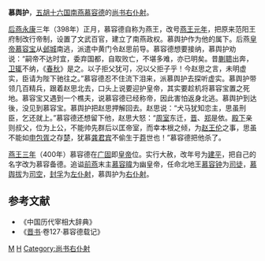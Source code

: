 '''慕舆护'''，[[五胡十六国|五胡十六国]][[南燕_(十六國)|南燕]][[慕容德|慕容德]]的[[尚书右仆射|尚书右仆射]]。

[[后燕|后燕]][[永康_(后燕)|永康]]三年（398年）正月，慕容德自称为燕王，改号[[燕平|燕王元年]]，把原来范阳王府制改行帝制，设置了文武百官，建立了南燕政权。慕舆护作为他的属下。后燕[[皇帝|皇帝]][[慕容宝|慕容宝]]从[[邺城|邺城]]南逃，派遣中黄门令赵思前导。慕容德想要接纳，慕舆护劝说：“嗣帝不达时宜，委弃国都，自取败亡，不堪多难，亦已明矣。昔[[蒯聩|蒯聩]]出奔，[[衛出公|卫辄]]不纳，《[[春秋_(书)|春秋]]》是之。以子拒父犹可，况以父拒子乎！今赵思之言，未明虚实，臣请为陛下驰往之。”慕容德忍不住流下泪来，派慕舆护去探听虚实。慕舆护带领几百精兵，跟着赵思北去，口头上说要迎护皇帝，其实要趁机将慕容宝置之死地。慕容宝又遇到一个樵夫，说慕容德已经称帝，因此害怕返身北逃。慕舆护到达後，没见到慕容宝。慕舆护把赵思押解回去。赵思说：“犬马犹知恋主，思虽刑臣，乞还就上。”慕容德还想留下他，赵思大怒：“[[周朝|周室]]东迁，[[晋国|晋]]、[[郑国|郑]]是依。[[殿下|殿下]]亲则叔父，位为上公，不能帅先群后以匡帝室，而幸本根之倾，为[[司马伦|赵王伦]]之事，思虽不能如[[申包胥|申包胥]]之存[[楚国|楚]]，犹慕[[龚胜|龚君宾]]不偷生于[[王莽|莽]]世也！”慕容德把他杀了。

[[燕平|燕王三年]]（400年）慕容德在[[广固|广固]]即[[皇帝|皇帝]]位。实行大赦，改年号为[[建平_(南燕)|建平]]，把自己的名字改为慕容备德。追谥[[前燕|前燕]]末主[[慕容暐|慕容暐]]为幽皇帝，任命北地王[[慕容钟|慕容钟]]为[[司徒|司徒]]，[[慕舆拔|慕舆拔]]为[[司空|司空]]，[[封孚|封孚]]为[[左仆射|左仆射]]，慕舆护为[[右仆射|右仆射]]。
== 参考文献 ==
* 《中国历代宰相大辞典》
* 《[[晋书|晋书]]·卷127·慕容德载记》
[[Category:南燕官员|M]]
[[Category:慕舆姓|H]]
[[Category:尚书右仆射|Category:尚书右仆射]]